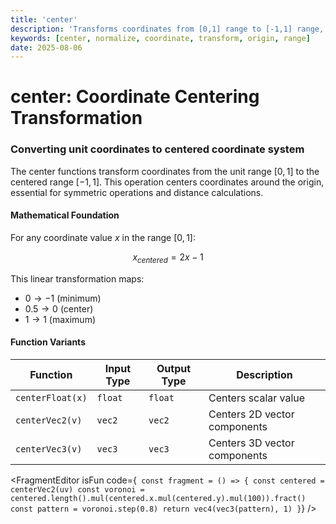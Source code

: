 ```yaml
---
title: 'center'
description: 'Transforms coordinates from [0,1] range to [-1,1] range, centering around origin'
keywords: [center, normalize, coordinate, transform, origin, range]
date: 2025-08-06
---
```



# center: Coordinate Centering Transformation

### Converting unit coordinates to centered coordinate system

The center functions transform coordinates from the unit range $[0,1]$ to the centered range $[-1,1]$. This operation centers coordinates around the origin, essential for symmetric operations and distance calculations.

#### Mathematical Foundation

For any coordinate value $x$ in the range $[0,1]$:

$$x_{centered} = 2x - 1$$

This linear transformation maps:

- $0 \rightarrow -1$ (minimum)
- $0.5 \rightarrow 0$ (center)
- $1 \rightarrow 1$ (maximum)

#### Function Variants

| Function         | Input Type | Output Type | Description                  |
| ---------------- | ---------- | ----------- | ---------------------------- |
| `centerFloat(x)` | `float`    | `float`     | Centers scalar value         |
| `centerVec2(v)`  | `vec2`     | `vec2`      | Centers 2D vector components |
| `centerVec3(v)`  | `vec3`     | `vec3`      | Centers 3D vector components |

<FragmentEditor
        isFun
        code={`
const fragment = () => {
        const centered = centerVec2(uv)
        const voronoi = centered.length().mul(centered.x.mul(centered.y).mul(100)).fract()
        const pattern = voronoi.step(0.8)
        return vec4(vec3(pattern), 1)
}`}
/>
